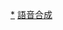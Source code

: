 {{Navbox
|name       = 語音合成
|titlestyle = background: Silver;
|title      = [[语音合成]]
|bodyclass = hlist
|groupstyle = background: Gainsboro;
|status     = {{{status|}}}

|group1 = [[专有软件]]
|list1 =
* {{link-en|BrowseAloud|BrowseAloud}}
* {{link-en|Cantor|Cantor (music software)|Cantor}}
* {{link-en|CereProc|CereProc}}
* [[CeVIO Creative Studio|CeVIO]]
* {{link-en|DECtalk|DECtalk}}
* [[Amazon Echo]]
* {{link-en|Microsoft Agent|Microsoft Agent}}
* {{link-en|Microsoft Speech API|Microsoft Speech API}}
* {{link-en|Microsoft text-to-speech voices|Microsoft text-to-speech voices}}
* Muta
* {{link-en|Readspeaker|Readspeaker}}
* {{link-en|Talk It!|Talk It!}}
* [[Utau]]
* [[Vocalina]]
* [[Vocaloid]]
* {{link-en|Voice browser|Voice browser}}
* [[Voiceroid]]
* [[袅袅虚拟歌手|袅袅]]
* [[Synthesizer V]]

|group2 = [[自由软件]]
|list2 =
* {{link-en|eSpeak|eSpeak}}
* {{link-en|Gnopernicus|Gnopernicus}}
* {{link-en|Gnuspeech|Gnuspeech}}
* {{link-en|Orca (輔具)|Orca (assistive technology)|Orca}}
* {{link-en|Festival Speech Synthesis System|Festival Speech Synthesis System}}
* {{link-en|FreeTTS|FreeTTS}}
* [[Sinsy]]
* [[Neutrino]]

|group3 = 機器
|list3 =
* {{link-en|Echo 2Echo 2|Echo 2Echo 2}}
* {{link-en|Pattern playback|Pattern playback}}
* {{link-en|Phasor|Phasor (sound synthesizer)|Phasor}}
* {{link-en|遠程紅外可聽標誌|RIAS (Remote Infrared Audible Signage)}}
* {{link-en|Texas Instruments LPC Speech Chips|Texas Instruments LPC Speech Chips}}
* {{link-en|TuVox|TuVox}}

|group4 = 應用
|list4 =
* {{link-en|AOLbyPhone|AOLbyPhone}}
* {{link-en|DialogOS|DialogOS}}
* {{link-en|Dr. Sbaitso|Dr. Sbaitso}}
* {{link-en|MBROLA|MBROLA}}
* [[Microsoft朗讀程式]]
* {{link-en|Microsoft Speech Server|Microsoft Speech Server}}
* {{link-en|PlainTalk|PlainTalk}}
* {{link-en|Voice font|Voice font}}

|group5 = [[网络传输协议|傳送協議]]
|list5 =
* [[語音合成標記語言]]

|group6 = 開發商或<br />研究人員
|list6 =
* {{link-en|凱薩琳·鮑曼|Catherine Browman}}
* {{link-en|富蘭克林·庫珀|Franklin Seaney Cooper}}
* {{link-en|甘納爾·范特|Gunnar Fant}}
* {{link-en|哈斯金氏研究室|Haskins Laboratories}}
* [[沃爾夫岡·馮·肯佩倫]]
* {{link-en|伊格內修斯·馬丁利|Ignatius Mattingly}}
* {{link-en|菲力普·魯賓|Philip Rubin}}
* {{link-en|VoiceWeb|VoiceWeb}}
* [[VoiceXML]]
* [[山葉 (企業)|山葉]]

|group7 = 過程
|list7 =
* {{link-en|發音合成|Articulatory synthesis}}
* {{link-en|銜接合成|Concatenative synthesis}}
* {{link-en|Currah|Currah}}
* {{link-en|逆濾波器|Inverse filter}}
* {{link-en|基週同步疊加法|PSOLA}}
* [[相位聲碼器]]
* {{link-en|SABLE|SABLE}}
* {{link-en|自行發聲|Self-voicing}}

|group8 = 相關條目
|list8 =
* [[语音合成]]
* [[語音增強]]
* [[語音編碼]]
* [[音頻信號處理]]
* [[语音识别]]
* [[自然语言处理]]
}}<noinclude>

{{Documentation
|content =

== 參見 ==
* {{tl|Linguistics}}
}}

{{DEFAULTSORT:Speech synthesis}}
[[Category:語音合成|*]]
[[Category:语言学模板|語音合成]]
</noinclude>